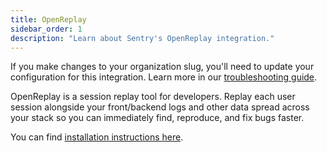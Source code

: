 ```yaml
---
title: OpenReplay
sidebar_order: 1
description: "Learn about Sentry's OpenReplay integration."
---
```


<Alert level="warning">

If you make changes to your organization slug, you'll need to update your configuration for this integration. Learn more in our [troubleshooting guide](/product/integrations/troubleshooting).

</Alert>

OpenReplay is a session replay tool for developers. Replay each user session alongside your front/backend logs and other data spread across your stack so you can immediately find, reproduce, and fix bugs faster.

You can find [installation instructions here](https://docs.openreplay.com/integrations/sentry).
